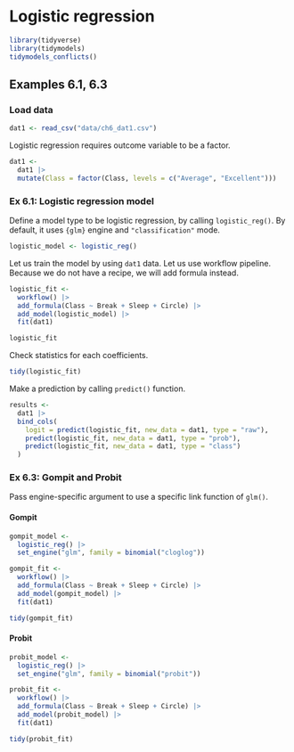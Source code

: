 # Logistic regression

```r
library(tidyverse)
library(tidymodels)
tidymodels_conflicts()
```

## Examples 6.1, 6.3

### Load data

```r
dat1 <- read_csv("data/ch6_dat1.csv")
```

Logistic regression requires outcome variable to be a factor.

```r
dat1 <-
  dat1 |> 
  mutate(Class = factor(Class, levels = c("Average", "Excellent")))
```


### Ex 6.1: Logistic regression model

Define a model type to be logistic regression, by calling `logistic_reg()`. By default, it uses `{glm}` engine and `"classification"` mode.

```r
logistic_model <- logistic_reg()
```

Let us train the model by using `dat1` data. Let us use workflow pipeline. Because we do not have a recipe, we will add formula instead.

```r
logistic_fit <- 
  workflow() |> 
  add_formula(Class ~ Break + Sleep + Circle) |> 
  add_model(logistic_model) |> 
  fit(dat1)

logistic_fit
```

Check statistics for each coefficients.

```r
tidy(logistic_fit)
```

Make a prediction by calling `predict()` function.

```r
results <- 
  dat1 |> 
  bind_cols(
    logit = predict(logistic_fit, new_data = dat1, type = "raw"),
    predict(logistic_fit, new_data = dat1, type = "prob"),
    predict(logistic_fit, new_data = dat1, type = "class")
  )
```


### Ex 6.3: Gompit and Probit

Pass engine-specific argument to use a specific link function of `glm()`.

#### Gompit

```r
gompit_model <- 
  logistic_reg() |> 
  set_engine("glm", family = binomial("cloglog"))

gompit_fit <- 
  workflow() |> 
  add_formula(Class ~ Break + Sleep + Circle) |> 
  add_model(gompit_model) |> 
  fit(dat1)

tidy(gompit_fit)
```

#### Probit

```r
probit_model <- 
  logistic_reg() |> 
  set_engine("glm", family = binomial("probit"))

probit_fit <- 
  workflow() |> 
  add_formula(Class ~ Break + Sleep + Circle) |> 
  add_model(probit_model) |> 
  fit(dat1)

tidy(probit_fit)
```




